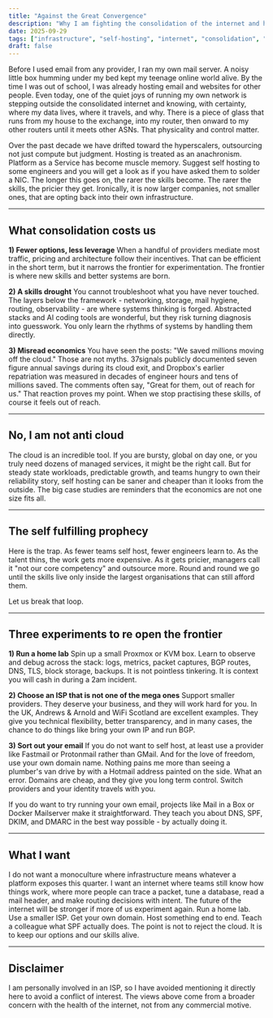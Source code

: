 ```yaml
---
title: "Against the Great Convergence"
description: "Why I am fighting the consolidation of the internet and how you can too"
date: 2025-09-29
tags: ["infrastructure", "self-hosting", "internet", "consolidation", "cloud", "skills"]
draft: false
---
```


Before I used email from any provider, I ran my own mail server. A noisy little box humming under my bed kept my teenage online world alive. By the time I was out of school, I was already hosting email and websites for other people. Even today, one of the quiet joys of running my own network is stepping outside the consolidated internet and knowing, with certainty, where my data lives, where it travels, and why. There is a piece of glass that runs from my house to the exchange, into my router, then onward to my other routers until it meets other ASNs. That physicality and control matter.

Over the past decade we have drifted toward the hyperscalers, outsourcing not just compute but judgment. Hosting is treated as an anachronism. Platform as a Service has become muscle memory. Suggest self hosting to some engineers and you will get a look as if you have asked them to solder a NIC. The longer this goes on, the rarer the skills become. The rarer the skills, the pricier they get. Ironically, it is now larger companies, not smaller ones, that are opting back into their own infrastructure.

---

## What consolidation costs us

**1) Fewer options, less leverage**
When a handful of providers mediate most traffic, pricing and architecture follow their incentives. That can be efficient in the short term, but it narrows the frontier for experimentation. The frontier is where new skills and better systems are born.

**2) A skills drought**
You cannot troubleshoot what you have never touched. The layers below the framework - networking, storage, mail hygiene, routing, observability - are where systems thinking is forged. Abstracted stacks and AI coding tools are wonderful, but they risk turning diagnosis into guesswork. You only learn the rhythms of systems by handling them directly.

**3) Misread economics**
You have seen the posts: "We saved millions moving off the cloud." Those are not myths. 37signals publicly documented seven figure annual savings during its cloud exit, and Dropbox's earlier repatriation was measured in decades of engineer hours and tens of millions saved. The comments often say, "Great for them, out of reach for us." That reaction proves my point. When we stop practising these skills, of course it feels out of reach.

---

## No, I am not anti cloud

The cloud is an incredible tool. If you are bursty, global on day one, or you truly need dozens of managed services, it might be the right call. But for steady state workloads, predictable growth, and teams hungry to own their reliability story, self hosting can be saner and cheaper than it looks from the outside. The big case studies are reminders that the economics are not one size fits all.

---

## The self fulfilling prophecy

Here is the trap. As fewer teams self host, fewer engineers learn to. As the talent thins, the work gets more expensive. As it gets pricier, managers call it "not our core competency" and outsource more. Round and round we go until the skills live only inside the largest organisations that can still afford them.

Let us break that loop.

---

## Three experiments to re open the frontier

**1) Run a home lab**
Spin up a small Proxmox or KVM box. Learn to observe and debug across the stack: logs, metrics, packet captures, BGP routes, DNS, TLS, block storage, backups. It is not pointless tinkering. It is context you will cash in during a 2am incident.

**2) Choose an ISP that is not one of the mega ones**
Support smaller providers. They deserve your business, and they will work hard for you. In the UK, Andrews & Arnold and WiFi Scotland are excellent examples. They give you technical flexibility, better transparency, and in many cases, the chance to do things like bring your own IP and run BGP.

**3) Sort out your email**
If you do not want to self host, at least use a provider like Fastmail or Protonmail rather than GMail. And for the love of freedom, use your own domain name. Nothing pains me more than seeing a plumber's van drive by with a Hotmail address painted on the side. What an error. Domains are cheap, and they give you long term control. Switch providers and your identity travels with you.

If you do want to try running your own email, projects like Mail in a Box or Docker Mailserver make it straightforward. They teach you about DNS, SPF, DKIM, and DMARC in the best way possible - by actually doing it.

---

## What I want

I do not want a monoculture where infrastructure means whatever a platform exposes this quarter. I want an internet where teams still know how things work, where more people can trace a packet, tune a database, read a mail header, and make routing decisions with intent. The future of the internet will be stronger if more of us experiment again. Run a home lab. Use a smaller ISP. Get your own domain. Host something end to end. Teach a colleague what SPF actually does. The point is not to reject the cloud. It is to keep our options and our skills alive.

---

## Disclaimer

I am personally involved in an ISP, so I have avoided mentioning it directly here to avoid a conflict of interest. The views above come from a broader concern with the health of the internet, not from any commercial motive.

